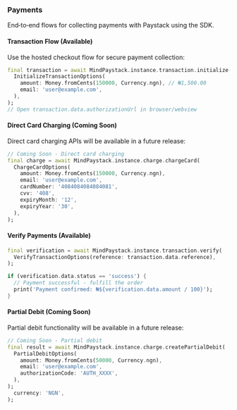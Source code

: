 ### Payments

End‑to‑end flows for collecting payments with Paystack using the SDK.

#### Transaction Flow (Available)

Use the hosted checkout flow for secure payment collection:

```dart
final transaction = await MindPaystack.instance.transaction.initialize(
  InitializeTransactionOptions(
    amount: Money.fromCents(150000, Currency.ngn), // ₦1,500.00
    email: 'user@example.com',
  ),
);
// Open transaction.data.authorizationUrl in browser/webview
```

#### Direct Card Charging (Coming Soon)

Direct card charging APIs will be available in a future release:

```dart
// Coming Soon - Direct card charging
final charge = await MindPaystack.instance.charge.chargeCard(
  ChargeCardOptions(
    amount: Money.fromCents(150000, Currency.ngn),
    email: 'user@example.com',
    cardNumber: '4084084084084081',
    cvv: '408',
    expiryMonth: '12',
    expiryYear: '30',
  ),
);
```

#### Verify Payments (Available)

```dart
final verification = await MindPaystack.instance.transaction.verify(
  VerifyTransactionOptions(reference: transaction.data.reference),
);

if (verification.data.status == 'success') {
  // Payment successful - fulfill the order
  print('Payment confirmed: ₦${verification.data.amount / 100}');
}
```

#### Partial Debit (Coming Soon)

Partial debit functionality will be available in a future release:

```dart
// Coming Soon - Partial debit
final result = await MindPaystack.instance.charge.createPartialDebit(
  PartialDebitOptions(
    amount: Money.fromCents(50000, Currency.ngn),
    email: 'user@example.com',
    authorizationCode: 'AUTH_XXXX',
  ),
);
  currency: 'NGN',
);
```
